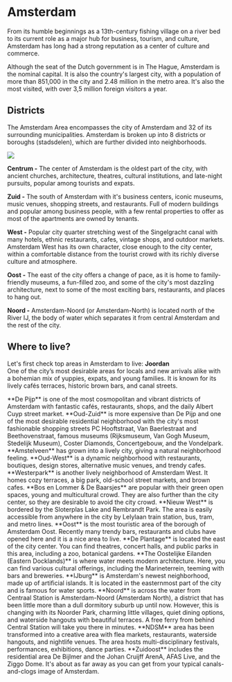 
# Amsterdam
From its humble beginnings as a 13th-century fishing village on a river bed to its current role as a major hub for business, tourism, and culture, Amsterdam has long had a strong reputation as a center of culture and commerce.

Although the seat of the Dutch government is in The Hague, Amsterdam is the nominal capital. It is also the country's largest city, with a population of more than 851,000 in the city and 2.48 million in the metro area. It's also the most visited, with over 3,5 million foreign visitors a year.

<Youtube id="TF2qK6TX3YY" />

## Districts
The Amsterdam Area encompasses the city of Amsterdam and 32 of its surrounding
municipalities. Amsterdam is broken up into 8 districts or boroughs (stadsdelen), which are further divided into neighborhoods.

<Image src="amsterdam-districts.jpeg" />

**Centrum -** The center of Amsterdam is the oldest part of the city, with ancient churches, architecture, theatres, cultural institutions, and late-night pursuits, popular among tourists and expats.

**Zuid -** The south of Amsterdam with it's business centers, iconic museums, music venues, shopping streets, and restaurants. Full of modern buildings and popular among business people, with a few rental properties to offer as most of the apartments are owned by tenants.

**West -** Popular city quarter stretching west of the Singelgracht canal with many hotels, ethnic restaurants, cafes, vintage shops, and outdoor markets. Amsterdam West has its own character, close enough to the city center, within a comfortable distance from the tourist crowd with its richly diverse culture and atmosphere. 

**Oost -** The east of the city offers a change of pace, as it is home to family-friendly museums, a fun-filled zoo, and some of the city's most dazzling architecture, next to some of the most exciting bars, restaurants, and places to hang out.

**Noord -** Amsterdam-Noord (or Amsterdam-North) is located north of the River IJ, the body of water which separates it from central Amsterdam and the rest of the city.

## Where to live?
Let's first check top areas in Amsterdam to live:
<ImageCard imageSrc="https://www.expatica.com/app/uploads/sites/3/2014/05/amsterdam-neighborhood-2.jpg" mapQuery="Jordaan,+Amsterdam,+Netherlands">
    **Joordan**\
    One of the city’s most desirable areas for locals and new arrivals alike with a bohemian mix of yuppies, expats, and young families. It is known for its lively cafés terraces, historic brown bars, and canal streets.
</ImageCard>

<ImageCard imageSrc="https://assets.vogue.com/photos/58913999736d5f2410e37356/master/pass/0-holding-de-pijp-amsterdam-travel-guide.jpg" videoId="9kjrKS-ZIHY" mapQuery="De+Pijp,+Amsterdam,+Netherlands">
    **De Pijp** is one of the most cosmopolitan and vibrant districts of Amsterdam with fantastic cafés, restaurants, shops, and the daily Albert Cuyp street market.
</ImageCard>

<ImageCard imageSrc="https://www.amsterdamsights.com/about/img/oudzuid.jpg" videoId="HloBo9J0lDw" mapQuery="Oud-Zuid,+Amsterdam,+Netherlands">
    **Oud-Zuid** is more expensive than De Pijp and one of the most desirable residential neighborhood with the city's most fashionable shopping streets PC Hooftstraat, Van Baerlestraat and Beethovenstraat, famous museums (Rijksmuseum, Van Gogh Museum, Stedelijk Museum), Coster Diamonds, Concertgebouw, and the Vondelpark.
</ImageCard>

<ImageCard imageSrc="https://www.expatica.com/app/uploads/sites/3/2018/06/amstelveenoldtown.jpg" videoId="1mya35gytAA&t=40" mapQuery="Amstelveen,+Amsterdam,+Netherlands">
    **Amstelveen** has grown into a lively city, giving a natural neighborhood feeling.
</ImageCard>

<ImageCard imageSrc="https://samseesworld.com/wp-content/uploads/2021/03/oud-wesrt-copy.jpg" videoId="Y6O8G65lLv4" mapQuery="Oud-West,+Amsterdam,+Netherlands">
    **Oud-West** is a dynamic neighborhood with restaurants, boutiques, design stores, alternative music venues, and trendy cafes.
</ImageCard>

<ImageCard imageSrc="https://expatestateagency.com/wp-content/uploads/2019/10/Amsterdam-Westerpark.jpg" videoId="yaLo2PzDKzc" mapQuery="Westerpark,+Amsterdam,+Netherlands">
    **Westerpark** is another lively neighborhood of Amsterdam West. It homes cozy terraces, a big park, old-school street markets, and brown cafes.
</ImageCard>

<ImageCard imageSrc="https://gmcdn-sxcqif3sepi.netdna-ssl.com/city-guides/img/uploads/neighbor_photo/original/1497364213.22840.jpeg" videoId="f_3a4VRR2BA" mapQuery="Bos+en+Lommer,+Amsterdam,+Netherlands">
  **Bos en Lommer & De Baarsjes** are popular with their green open spaces, young and multicultural crowd. They are also further than the city center, so they are desirable to avoid the city crowd.
</ImageCard>

<ImageCard imageSrc="https://tzmedia.b-cdn.net/media/images/nl/place/gallery/medium/6a90749e657cf312c6ec818c5f0c63b4.jpg" videoId="Z62GGqqYMPE&t=39" mapQuery="Nieuw+West,+Amsterdam,+Netherlands">
  **Nieuw West** is bordered by the Sloterplas Lake and Rembrandt Park. The area is easily accessible from anywhere in the city by Lelylaan train station, bus, tram, and metro lines.
</ImageCard>

<ImageCard imageSrc="https://www.puurmakelaars.nl/wp-content/uploads/2015/01/FUNDA_2K_JAVASTRAAT_50-2_AMSTERDAM_7052.jpg" videoId="fNvifRd6W_U" mapQuery="Oost,+Amsterdam,+Netherlands">
    **Oost** is the most touristic area of the borough of Amsterdam Oost. Recently many trendy bars, restaurants and clubs have opened here and it is a nice area to live.
</ImageCard>

<ImageCard imageSrc="https://alchetron.com/cdn/plantage-amsterdam-31e83fe5-13d1-4e1d-8a9f-d80dda836de-resize-750.jpeg" videoId="Y8F__Cj__WA" mapQuery="De+Plantage,+Amsterdam,+Netherlands">
    **De Plantage** is located the east of the city center. You can find theatres, concert halls, and public parks in this area, including a zoo, botanical gardens.
</ImageCard>

<ImageCard imageSrc="https://www.iamsterdam.com/media/neighbourhoods/oostelijke-eilanden/brantasgracht-javaeiland-amsterdamnc.jpg" videoId="HryTOb08zDM" mapQuery="Oostelijke+Eilanden,+Amsterdam,+Netherlands">
    **The Oostelijke Eilanden (Eastern Docklands)** is where water meets modern architecture. Here, you can find various cultural offerings, including the Marineterrein, teeming with bars and breweries.
</ImageCard>

<ImageCard imageSrc="https://cdn.archilovers.com/projects/62b60c5ba73e4e1eacdd7ac444bc4355.jpg" videoId="O5J5NeHh2_4&t=24" mapQuery="IJburg,+Amsterdam,+Netherlands">
    **IJburg** is Amsterdam's newest neighborhood, made up of artificial islands. It is located in the easternmost part of the city and is famous for water sports.
</ImageCard>

<ImageCard imageSrc="https://vastgoedactueel.nl/wp-content/uploads/2017/11/Vastgoed-Actueel-Vogelbuurt-Amsterdam.jpg" videoId="PAM0AcMtKRk" mapQuery="Noord,+Amsterdam,+Netherlands">
    **Noord** is across the water from Centraal Station is Amsterdam-Noord (Amsterdam North), a district that has been little more than a dull dormitory suburb up until now. However, this is changing with its Noorder Park, charming little villages, quiet dining options, and waterside hangouts with beautiful terraces. A free ferry from behind Central Station will take you there in minutes.
</ImageCard>

<ImageCard imageSrc="https://arcam.nl/wp-content/uploads/2021/03/Pontkade-de-Architekten-Cie-BMB-Ernst-van-Raaphorst_03-scaled.jpg" videoId="KDFKvwe1odk" mapQuery="NDSM,+Amsterdam,+Netherlands">
    **NDSM** area has been transformed into a creative area with flea markets, restaurants, waterside hangouts, and nightlife venues. The area hosts multi-disciplinary festivals, performances, exhibitions, dance parties.
</ImageCard>

<ImageCard imageSrc="https://upload.wikimedia.org/wikipedia/commons/9/94/Gooioord%2C_Bijlmer.jpg" videoId="jPLcfG-vBlU" mapQuery="Zuidoost,+Amsterdam,+Netherlands">
    **Zuidoost** includes the residential area De Bijlmer and the Johan Cruijff ArenA, AFAS Live, and the Ziggo Dome. It's about as far away as you can get from your typical canals-and-clogs image of Amsterdam.
</ImageCard>
